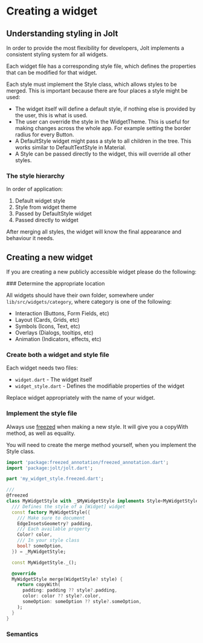 

# Creating a widget

## Understanding styling in Jolt

In order to provide the most flexibility for developers, Jolt implements a consistent styling system for all widgets.

Each widget file has a corresponding style file, which defines the properties that can be modified for that widget.

Each style must implement the Style class, which allows styles to be merged. This is important because there are four places a style might be used:
- The widget itself will define a default style, if nothing else is provided by the user, this is what is used.
- The user can override the style in the WidgetTheme. This is useful for making changes across the whole app. For example setting the border radius for every Button.
- A DefaultStyle widget might pass a style to all children in the tree. This works similar to DefaultTextStyle in Material.
- A Style can be passed directly to the widget, this will override all other styles.

### The style hierarchy

In order of application:
1. Default widget style
2. Style from widget theme
3. Passed by DefaultStyle widget
4. Passed directly to widget

After merging all styles, the widget will know the final appearance and behaviour it needs.


## Creating a new widget

If you are creating a new publicly accessible widget please do the following:

<Steps>
### Determine the appropriate location

All widgets should have their own folder, somewhere under `lib/src/widgets/category`, where category is one of the following:
- Interaction (Buttons, Form Fields, etc)
- Layout (Cards, Grids, etc)
- Symbols (Icons, Text, etc)
- Overlays (Dialogs, tooltips, etc)
- Animation (Indicators, effects, etc)

### Create both a widget and style file

Each widget needs two files:
 - `widget.dart` - The widget itself
 - `widget_style.dart` - Defines the modifiable properties of the widget

Replace widget appropriately with the name of your widget.

### Implement the style file

Always use [freezed](https://pub.dev/packages/freezed) when making a new style. It will give you a copyWith method, as well as equality.

You will need to create the merge method yourself, when you implement the Style class.

``` dart filename="my_widget_style.dart"
import 'package:freezed_annotation/freezed_annotation.dart';
import 'package:jolt/jolt.dart';

part 'my_widget_style.freezed.dart';

///
@freezed
class MyWidgetStyle with _$MyWidgetStyle implements Style<MyWidgetStyle> {
  /// Defines the style of a [Widget] widget
  const factory MyWidgetStyle({
    /// Make sure to document
    EdgeInsetsGeometry? padding,
    /// Each available property
    Color? color,
    /// In your style class
    bool? someOption,
  }) = _MyWidgetStyle;

  const MyWidgetStyle._();

  @override
  MyWidgetStyle merge(WidgetStyle? style) {
    return copyWith(
      padding: padding ?? style?.padding,
      color: color ?? style?.color,
      someOption: someOption ?? style?.someOption,
    );
  }
}
```

### Semantics

</Steps>
